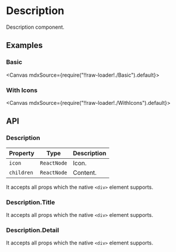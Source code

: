 
<Meta title="Views/Description" />

# Description

Description component.

## Examples

### Basic

<Canvas mdxSource={require("!!raw-loader!./Basic").default}>
  <Story id="examples-description--basic" />
</Canvas>

### With Icons

<Canvas mdxSource={require("!!raw-loader!./WithIcons").default}>
  <Story id="examples-description--with-icons" />
</Canvas>

## API

### Description

| Property   | Type        | Description |
| ---------- | ----------- | ----------- |
| `icon`     | `ReactNode` | Icon.       |
| `children` | `ReactNode` | Content.    |

It accepts all props which the native `<div>` element supports.

### Description.Title

It accepts all props which the native `<div>` element supports.

### Description.Detail

It accepts all props which the native `<div>` element supports.
